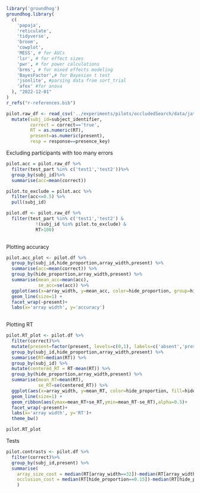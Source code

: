 ```r

library('groundhog')
groundhog.library(
  c(
    'papaja',
    'reticulate',
    'tidyverse',
    'broom',
    'cowplot',
    'MESS', # for AUCs
    'lsr', # for effect sizes
    'pwr', # for power calculations
    'brms', # for mixed effects modeling
    'BayesFactor',# for Bayesian t test
    'jsonlite', #parsing data from sort_trial
    'afex' #for anova
  ), "2022-12-01"
)
r_refs("r-references.bib")

```

```r
pilot.raw_df <- read_csv('../experiments/pilots/occludedSearch/data/jatos_results_batch1.csv') %>%
  mutate(subj_id=subject_identifier,
         correct = correct=='true',
         RT = as.numeric(RT),
         present=as.numeric(present),
         resp = response==presence_key)

```

Excluding participants with too many errors
```r

pilot.acc = pilot.raw_df %>%
  filter(test_part %in% c('test1','test2'))%>%
  group_by(subj_id)%>%
  summarise(acc=mean(correct))

pilot.to_exclude = pilot.acc %>%
  filter(acc<=0.5) %>%
  pull(subj_id)

pilot.df <- pilot.raw_df %>%
  filter(test_part %in% c('test1','test2') &
           !(subj_id %in% pilot.to_exclude) &
           RT>100) 
  
```

Plotting accuracy 

```r

pilot.acc_plot <- pilot.df %>%
  group_by(subj_id,hide_proportion,array_width,present) %>%
  summarise(acc=mean(correct)) %>%
  group_by(hide_proportion,array_width,present) %>%
  summarise(mean_acc=mean(acc),
            se_acc=se(acc)) %>%
  ggplot(aes(x=array_width, y=mean_acc, color=hide_proportion, group=hide_proportion)) +
  geom_line(size=1) +
  facet_wrap(~present)+
  labs(x='array width', y='accuracy')
  
```

Plotting RT 

```r

pilot.RT_plot <- pilot.df %>%
  filter(correct)%>%
  mutate(present=factor(present, levels=c(0,1), labels=c('absent','present')))%>%
  group_by(subj_id,hide_proportion,array_width,present) %>%
  summarise(RT=median(RT)) %>%
  group_by(subj_id) %>%
  mutate(centered_RT = RT-mean(RT)) %>%
  group_by(hide_proportion,array_width,present) %>%
  summarise(mean_RT=mean(RT),
            se_RT=se(centered_RT)) %>%
  ggplot(aes(x=array_width, y=mean_RT, color=hide_proportion, fill=hide_proportion, group=hide_proportion)) +
  geom_line(size=1) +
  geom_ribbon(aes(ymax=mean_RT+se_RT,ymin=mean_RT-se_RT),alpha=0.5)+
  facet_wrap(~present)+
  labs(x='array width', y='RT')+
  theme_bw()

pilot.RT_plot
```

Tests

```r

pilot.contrasts <- pilot.df %>%
  filter(correct)%>%
  group_by(subj_id,present) %>%
  summarise(
    array_size_cost = median(RT[array_width==32])-median(RT[array_width==24]),
    occlusion_cost = median(RT[hide_proportion==0.15])-median(RT[hide_proportion==0.05])
    )

  
```